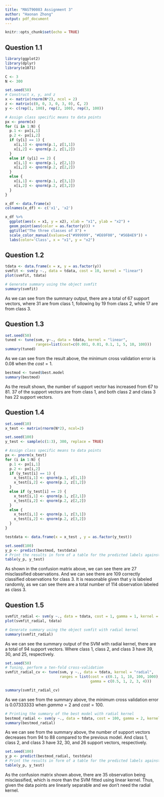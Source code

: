 ```yaml
---
title: "MAST90083 Assignment 3"
author: "Haonan Zhong"
output: pdf_document
---
```


```r
knitr::opts_chunk$set(echo = TRUE)
```

## Question 1.1
```r
library(ggplot2)
library(dplyr)
library(e1071)

C <- 3
N <- 300

set.seed(50)
# Construct x, y, and z
x <- matrix(rnorm(N*2), ncol = 2)
z <- matrix(c(0, 0, 3, 0, 3, 0), C, 2)
y <- c(rep(1, 100), rep(2, 100), rep(3, 100))

# Assign class specific means to data points
px <- pnorm(x)
for (i in 1:N) {
  p.1 <- px[i,1]
  p.2 <- px[i,2]
  if (y[i] == 1) {
    x[i,1] <- qnorm(p.1, z[1,1])
    x[i,2] <- qnorm(p.2, z[1,2])
  }
  else if (y[i] == 2) {
    x[i,1] <- qnorm(p.1, z[2,1])
    x[i,2] <- qnorm(p.2, z[2,2])
  }
  else {
    x[i,1] <- qnorm(p.1, z[3,1])
    x[i,2] <- qnorm(p.2, z[3,2])
  }
}
```

```r
x_df <- data.frame(x)
colnames(x_df) <- c('x1', 'x2')

x_df %>%
  ggplot(aes(x = x1, y = x2), xlab = "x1", ylab = "x2") + 
  geom_point(aes(color = as.factor(y))) + 
  ggtitle("The three classes of X") +
  scale_color_manual(values=c("#999999", "#E69F00", "#56B4E9")) +
  labs(color='Class', x = "x1", y = "x2")
```

## Question 1.2
```r
tdata <- data.frame(x = x, y = as.factor(y))
svmfit <- svm(y ~., data = tdata, cost = 10, kernel = "linear")
plot(svmfit, tdata)
```

```r
# Generate summary using the object svmfit
summary(svmfit)
```
As we can see from the summary output, there are a total of 67 support vectors, where 31 are from class 1, following by 19 from class 2, while 17 are from class 3.

## Question 1.3
```r
set.seed(50)
tuned <- tune(svm, y~., data = tdata, kernel = "linear", 
              ranges=list(cost=c(0.001, 0.01, 0.1, 1, 5, 10, 100)))
summary(tuned)
```
As we can see from the result above, the minimum cross validation error is 0.08 when the $cost=1$.

```r
bestmod <- tuned$best.model
summary(bestmod)
```
As the result shown, the number of support vector has increased from 67 to 81. 37 of the support vectors are from class 1, and both class 2 and class 3 has 22 support vectors.

## Question 1.4
```r
set.seed(10)
x_test <- matrix(rnorm(N*2), ncol=2)

set.seed(100)
y_test <- sample(c(1:3), 300, replace = TRUE)

# Assign class specific means to data points
px <- pnorm(x_test)
for (i in 1:N) {
  p.1 <- px[i,1]
  p.2 <- px[i,2]
  if (y_test[i] == 1) {
    x_test[i,1] <- qnorm(p.1, z[1,1])
    x_test[i,2] <- qnorm(p.2, z[1,2])
  }
  else if (y_test[i] == 2) {
    x_test[i,1] <- qnorm(p.1, z[2,1])
    x_test[i,2] <- qnorm(p.2, z[2,2])
  }
  else {
    x_test[i,1] <- qnorm(p.1, z[3,1])
    x_test[i,2] <- qnorm(p.2, z[3,2])
  }
}

testdata <- data.frame(x = x_test , y = as.factor(y_test))

set.seed(100)
y_p <- predict(bestmod, testdata)
# Print the results in form of a table for the predicted labels against the test labels
table(y_p, y_test)
```
As shown in the confusion matrix above, we can see there are 27 misclassified observations. And we can see there are 109 correctly classified observations for class 3. It is reasonable given that y is labeled randomly, as we can see there are a total number of 114 observation labeled as class 3.

## Question 1.5
```r
svmfit_radial <- svm(y ~., data = tdata, cost = 1, gamma = 1, kernel = "radial")
plot(svmfit_radial, tdata)
```
```r
# Generate summary using the object svmfit with radial kernel
summary(svmfit_radial)
```
As we can see the summary output of the SVM with radial kernel, there are a total of 94 support vectors. Where class 1, class 2, and class 3 have 39, 30, and 25, respectively.

```r
set.seed(50)
# Tuning, perform a ten-fold cross-validation
svmfit_radial_cv <- tune(svm, y ~., data = tdata, kernel = "radial",
                         ranges = list(cost = c(0.1, 1, 10, 100, 1000),
                                       gamma = c(0.5, 1, 2, 3, 4)))

summary(svmfit_radial_cv)
```
As we can see from the summary above, the minimum cross validation error is 0.07333333 when $gamma=2$ and $cost=100$.

```r
# Printing the summary of the best model with radial kernel
bestmod_radial <- svm(y ~., data = tdata, cost = 100, gamma = 2, kernel = "radial")
summary(bestmod_radial)
```
As we can see from the summary above, the number of support vectors decreases from 94 to 88 compared to the previous model. And class 1, class 2, and class 3 have 32, 30, and 26 support vectors, respectively.

```r
set.seed(100)
y_p <- predict(bestmod_radial, testdata)
# Print the results in form of a table for the predicted labels against the test labels
table(y_p, y_test)
```
As the confusion matrix shown above, there are 35 observation being misclassified, which is more than the SVM fitted using linear kernel. Thus, given the data points are linearly separable and we don't need the radial kernel.
